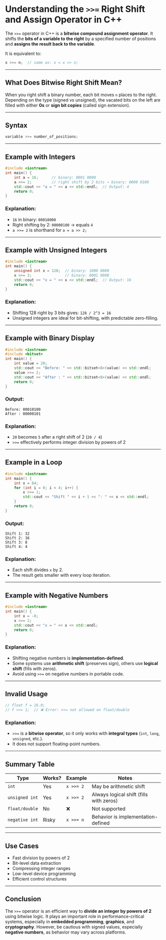 # Understanding the `>>=` Right Shift and Assign Operator in C++

The `>>=` operator in C++ is a **bitwise compound assignment operator**. It shifts the **bits of a variable to the right** by a specified number of positions and **assigns the result back to the variable**.

It is equivalent to:

```cpp
x >>= n;  // same as: x = x >> n;
```

---

## What Does Bitwise Right Shift Mean?

When you right shift a binary number, each bit moves `n` places to the right. Depending on the type (signed vs unsigned), the vacated bits on the left are filled with either **0s** or **sign bit copies** (called sign extension).

---

## Syntax

```cpp
variable >>= number_of_positions;
```

---

## Example with Integers

```cpp filename="rightshift_integer.cpp" copy {6}
#include <iostream>
int main() {
    int a = 16;      // binary: 0001 0000
    a >>= 2;         // right shift by 2 bits → binary: 0000 0100
    std::cout << "a = " << a << std::endl;  // Output: 4
    return 0;
}
```

### Explanation:

- `16` in binary: `00010000`
- Right shifting by 2: `00000100` → equals `4`
- `a >>= 2` is shorthand for `a = a >> 2;`

---

## Example with Unsigned Integers

```cpp filename="rightshift_unsigned.cpp" copy {6}
#include <iostream>
int main() {
    unsigned int x = 128;  // binary: 1000 0000
    x >>= 3;               // binary: 0001 0000
    std::cout << "x = " << x << std::endl;  // Output: 16
    return 0;
}
```

### Explanation:

- Shifting 128 right by 3 bits gives: `128 / 2^3 = 16`
- Unsigned integers are ideal for bit-shifting, with predictable zero-filling.

---

## Example with Binary Display

```cpp filename="rightshift_binary.cpp" copy {7}
#include <iostream>
#include <bitset>
int main() {
    int value = 20;
    std::cout << "Before: " << std::bitset<8>(value) << std::endl;
    value >>= 2;
    std::cout << "After : " << std::bitset<8>(value) << std::endl;
    return 0;
}
```

### Output:

```
Before: 00010100
After : 00000101
```

### Explanation:

- `20` becomes `5` after a right shift of 2 (`20 / 4`)
- `>>=` effectively performs integer division by powers of 2

---

## Example in a Loop

```cpp filename="rightshift_loop.cpp" copy {7}
#include <iostream>
int main() {
    int x = 64;
    for (int i = 0; i < 4; i++) {
        x >>= 1;
        std::cout << "Shift " << i + 1 << ": " << x << std::endl;
    }
    return 0;
}
```

### Output:

```
Shift 1: 32
Shift 2: 16
Shift 3: 8
Shift 4: 4
```

### Explanation:

- Each shift divides `x` by 2.
- The result gets smaller with every loop iteration.

---

## Example with Negative Numbers

```cpp filename="rightshift_negative.cpp" copy {6}
#include <iostream>
int main() {
    int x = -8;
    x >>= 2;
    std::cout << "x = " << x << std::endl;
    return 0;
}
```

### Explanation:

- Shifting negative numbers is **implementation-defined**.
- Some systems use **arithmetic shift** (preserves sign), others use **logical shift** (fills with zeros).
- Avoid using `>>=` on negative numbers in portable code.

---

## Invalid Usage

```cpp filename="rightshift_invalid.cpp" copy {6}
// float f = 16.0;
// f >>= 1;  // ❌ Error: >>= not allowed on float/double
```

### Explanation:

- `>>=` is a **bitwise operator**, so it only works with **integral types** (`int`, `long`, `unsigned`, etc.).
- It does not support floating-point numbers.

---

## Summary Table

| Type           | Works? | Example   | Notes                                   |
| -------------- | ------ | --------- | --------------------------------------- |
| `int`          | Yes    | `x >>= 2` | May be arithmetic shift                 |
| `unsigned int` | Yes    | `x >>= 2` | Always logical shift (fills with zeros) |
| `float/double` | No     | ❌        | Not supported                           |
| `negative int` | Risky  | `x >>= n` | Behavior is implementation-defined      |

---

## Use Cases

- Fast division by powers of 2
- Bit-level data extraction
- Compressing integer ranges
- Low-level device programming
- Efficient control structures

---

## Conclusion

The `>>=` operator is an efficient way to **divide an integer by powers of 2** using bitwise logic. It plays an important role in performance-critical systems, especially in **embedded programming**, **graphics**, and **cryptography**. However, be cautious with signed values, especially **negative numbers**, as behavior may vary across platforms.
